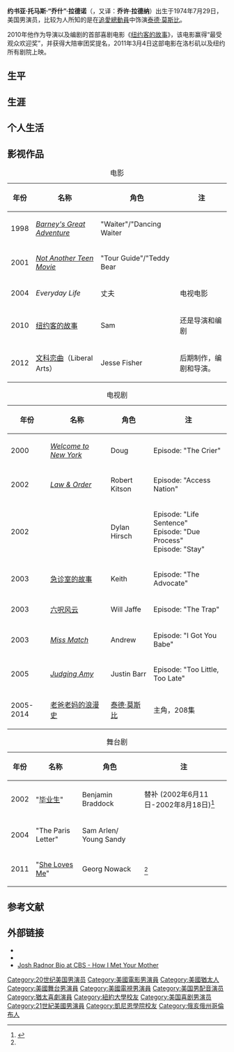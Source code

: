 {{noteTA
|T=zh-cn:乔什·拉德诺;zh-tw:喬許·拉德諾;zh-hk:佐斯·拉德諾;
|1=zh-cn:乔什·拉德诺;zh-tw:喬許·拉德諾;zh-hk:佐斯·拉德諾;
|2=zh-cn:乔什;zh-tw:喬許;zh-hk:佐斯;
}}
{{Infobox person
| name        = 乔什·拉德诺<br />
Josh Radnor
| image       = Josh Radnor (2009, profile).jpg
| imagesize   =
| caption     = 摄于2009年1月27日
| birthname   = Joshua Thomas Radnor
| birth_date  = {{Birth date and age|1974|07|29|mf=y}}
| birth_place = {{USA}}[[俄亥俄州|俄亥俄州]][[哥伦布_(俄亥俄州)|哥伦布]]
| origin      = {{USA}}[[俄亥俄州|俄亥俄州]]Bexley
| death_date  =
| death_place =
| othername   =
| occupation  = [[演员|演员]]，[[电影导演|电影导演]]，[[编剧|编剧]]
| yearsactive = 2000-至今
| spouse =
}}
'''约书亚·托马斯·“乔什”·拉德诺'''（{{lang-en|Joshua Thomas "Josh" Radnor}}，又译：'''乔许·拉德纳'''）出生于1974年7月29日，美国男演员，比较为人所知的是在[[追愛總動員_(電視劇)|追愛總動員]]中饰演[[泰德·莫斯比|泰德·莫斯比]]。

2010年他作为导演以及编剧的首部喜剧电影《[[纽约客的故事|纽约客的故事]]》，该电影赢得“最受观众欢迎奖”，并获得大陪审团奖提名，2011年3月4日这部电影在洛杉矶以及纽约所有剧院上映。

== 生平 ==

== 生涯 ==
== 个人生活 ==

== 影视作品 ==
{| class="wikitable"
|+ 电影
|-
! 年份
! 名称
! 角色
! 注
|-
|1998
| ''[[Barney's_Great_Adventure|Barney's Great Adventure]]''
| "Waiter"/"Dancing Waiter
|-
|2001
| ''[[Not_Another_Teen_Movie|Not Another Teen Movie]]''
| "Tour Guide"/"Teddy Bear
|
|-
| 2004
| ''Everyday Life''
| 丈夫
| 电视电影
|-
| 2010
| [[纽约客的故事|纽约客的故事]]
| Sam
| 还是导演和编剧
|-
| 2012
| [[文科恋曲|文科恋曲]]（Liberal Arts）
| Jesse Fisher
| 后期制作，编剧和导演。
|}

{| class="wikitable"
|+ 电视剧
|-
! 年份
! 名称
! 角色
! 注
|-
| 2000
| ''[[Welcome_to_New_York|Welcome to New York]]''
| Doug
| Episode: "The Crier"
|-
| 2002
| ''[[Law_&_Order|Law & Order]]''
| Robert Kitson
| Episode: "Access Nation"
|-
| 2002
| ''{{sortname|The|Court}}''
| Dylan Hirsch
| Episode: "Life Sentence"<br />Episode: "Due Process"<br />Episode: "Stay"
|-
| 2003
| [[急诊室的故事|急诊室的故事]]
| Keith
| Episode: "The Advocate"
|-
| 2003
| [[六呎风云|六呎风云]]
| Will Jaffe
| Episode: "The Trap"
|-
| 2003
| ''[[Miss_Match|Miss Match]]''
| Andrew
| Episode: "I Got You Babe"
|-
| 2005
| ''[[Judging_Amy|Judging Amy]]''
| Justin Barr
| Episode: "Too Little, Too Late"
|-
| 2005-2014
| [[老爸老妈的浪漫史|老爸老妈的浪漫史]]
| [[泰德·莫斯比|泰德·莫斯比]]
| 主角，208集
|}

{| class="wikitable"
|+ 舞台剧
|-
! 年份
! 名称
! 角色
! 注
|-
| 2002
| "[[毕业生_(电影)|毕业生]]"
| Benjamin Braddock
| 替补 (2002年6月11日-2002年8月18日)<ref name=ibdbcredits>{{cite web|title=Josh Radnor|url=http://ibdb.com/person.php?id=99961|accessdate=2012年1月11日|archive-date=2013年7月2日|archive-url=https://web.archive.org/web/20130702080532/http://ibdb.com/person.php?id=99961|dead-url=no}}</ref> 
|-
| 2004
| "The Paris Letter"
| Sam Arlen/ Young Sandy
|
|-
| 2011
| "[[She_Loves_Me|She Loves Me]]"
| Georg Nowack
|<ref name=ibdbcredits /> 
|}

== 参考文献 ==
{{reflist|35em}}

== 外部链接 ==
{{commons category|Josh Radnor}}
* {{IMDb name|1102140}}
* {{IBDB name}}
* [https://web.archive.org/web/20080403060133/http://www.cbs.com/primetime/how_i_met_your_mother/bio/josh_radnor/bio.php Josh Radnor Bio at CBS - How I Met Your Mother]

{{Authority control}}
{{DEFAULTSORT:Radnor, Josh}}
[[Category:20世纪美国男演员|Category:20世纪美国男演员]]
[[Category:美國電影男演員|Category:美國電影男演員]]
[[Category:美國猶太人|Category:美國猶太人]]
[[Category:美國舞台男演員|Category:美國舞台男演員]]
[[Category:美國電視男演員|Category:美國電視男演員]]
[[Category:美国男配音演员|Category:美国男配音演员]]
[[Category:猶太喜劇演員|Category:猶太喜劇演員]]
[[Category:紐約大學校友|Category:紐約大學校友]]
[[Category:美国喜剧男演员|Category:美国喜剧男演员]]
[[Category:21世紀美國男演員|Category:21世紀美國男演員]]
[[Category:凱尼恩學院校友|Category:凱尼恩學院校友]]
[[Category:俄亥俄州哥倫布人|Category:俄亥俄州哥倫布人]]